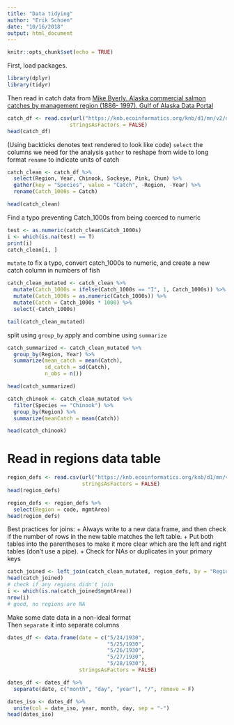 ```yaml
---
title: "Data tidying"
author: "Erik Schoen"
date: "10/16/2018"
output: html_document
---
```


```r
knitr::opts_chunk$set(echo = TRUE)
```

First, load packages.
```r
library(dplyr)
library(tidyr)
```

Then read in catch data from [Mike Byerly. Alaska commercial salmon catches by management region (1886- 1997). Gulf of Alaska Data Portal](https://knb.ecoinformatics.org/knb/d1/mn/v2/object/df35b.302.1)

```r
catch_df <- read.csv(url("https://knb.ecoinformatics.org/knb/d1/mn/v2/object/df35b.302.1", method = "libcurl"),
                    stringsAsFactors = FALSE)
head(catch_df)
```

(Using backticks denotes text rendered to look like code)
`select` the columns we need for the analysis
`gather` to reshape from wide to long format
`rename` to indicate units of catch

```r
catch_clean <- catch_df %>% 
  select(Region, Year, Chinook, Sockeye, Pink, Chum) %>% 
  gather(key = "Species", value = "Catch", -Region, -Year) %>% 
  rename(Catch_1000s = Catch)

head(catch_clean)

```

Find a typo preventing Catch_1000s from being coerced to numeric
```r
test <- as.numeric(catch_clean$Catch_1000s)
i <- which(is.na(test) == T)
print(i)
catch_clean[i, ]
```

`mutate` to fix a typo, convert catch_1000s to numeric, and create a new catch column in numbers of fish

```r
catch_clean_mutated <- catch_clean %>% 
  mutate(Catch_1000s = ifelse(Catch_1000s == "I", 1, Catch_1000s)) %>%
  mutate(Catch_1000s = as.numeric(Catch_1000s)) %>%
  mutate(Catch = Catch_1000s * 1000) %>%
  select(-Catch_1000s)

tail(catch_clean_mutated)
```

split using `group_by`
apply and combine using `summarize`

```r
catch_summarized <- catch_clean_mutated %>%
  group_by(Region, Year) %>%
  summarize(mean_catch = mean(Catch),
            sd_catch = sd(Catch),
            n_obs = n())

head(catch_summarized)
```


```r
catch_chinook <- catch_clean_mutated %>%
  filter(Species == "Chinook") %>%
  group_by(Region) %>%
  summarize(meanCatch = mean(Catch))

head(catch_chinook)
```

# Read in regions data table
```r
region_defs <- read.csv(url("https://knb.ecoinformatics.org/knb/d1/mn/v2/object/df35b.303.1", method = "libcurl"),
                        stringsAsFactors = FALSE)
head(region_defs)
```

```r
region_defs <- region_defs %>% 
  select(Region = code, mgmtArea)
head(region_defs)
```

Best practices for joins:
+ Always write to a new data frame, and then check if the number of rows in the new table matches the left table.
+ Put both tables into the parentheses to make it more clear which are the left
and right tables (don't use a pipe).
+ Check for NAs or duplicates in your primary keys
```r
catch_joined <- left_join(catch_clean_mutated, region_defs, by = "Region") 
head(catch_joined)
# check if any regions didn't join
i <- which(is.na(catch_joined$mgmtArea))
nrow(i)
# good, no regions are NA
```

Make some date data in a non-ideal format  
Then `separate` it into separate columns
```r
dates_df <- data.frame(date = c("5/24/1930",
                                "5/25/1930",
                                "5/26/1930",
                                "5/27/1930",
                                "5/28/1930"),
                       stringsAsFactors = FALSE)

dates_df <- dates_df %>% 
  separate(date, c("month", "day", "year"), "/", remove = F)

dates_iso <- dates_df %>% 
  unite(col = date_iso, year, month, day, sep = "-")
head(dates_iso)
```



